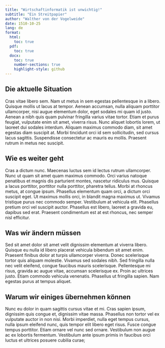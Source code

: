 ```yaml
---
title: "Wirtschaftinformatik ist unwichtig!"
subtitle: "Ein Streitpapier"
author: "Walther von der Vogelweide"
date: 1510-10-25
lang: de
format:
  html:
    toc: true
  pdf:
    toc: true
  docx:
    toc: true
    number-sections: true
    highlight-style: github
---
```


## Die aktuelle Situation

Cras vitae libero sem. Nam ut metus in sem egestas pellentesque in a libero. Quisque mollis ut lacus at tempor. Aenean accumsan, nulla aliquam porttitor ullamcorper, nisi augue elementum dolor, eget sodales mi quam id justo. Aenean a nibh quis quam pulvinar fringilla varius vitae tortor. Etiam et purus feugiat, vulputate enim sit amet, viverra risus. Nunc aliquet lobortis lorem, ut laoreet dui sodales interdum. Aliquam maximus commodo diam, sit amet egestas diam suscipit at. Morbi tincidunt orci id sem sollicitudin, sed cursus lacus sagittis. Suspendisse consectetur ac mauris eu mollis. Praesent rutrum in metus nec suscipit.

## Wie es weiter geht

Cras a dictum nunc. Maecenas luctus sem id lectus rutrum ullamcorper. Nunc ut quam sit amet quam maximus commodo. Orci varius natoque penatibus et magnis dis parturient montes, nascetur ridiculus mus. Quisque a lacus porttitor, porttitor nulla porttitor, pharetra tellus. Morbi at rhoncus metus, at congue ipsum. Phasellus elementum quam orci, a dictum orci suscipit eget. Ut maximus mollis orci, in blandit magna maximus ut. Vivamus tristique purus nec commodo semper. Vestibulum at vehicula elit. Phasellus pretium orci vel suscipit auctor. Phasellus est libero, laoreet a gravida eu, dapibus sed erat. Praesent condimentum est at est rhoncus, nec semper nisl efficitur.

## Was wir ändern müssen

Sed sit amet dolor sit amet velit dignissim elementum at viverra libero. Quisque eu nulla id libero placerat vehicula bibendum sit amet enim. Praesent finibus dolor at turpis ullamcorper viverra. Donec scelerisque tortor quis aliquam molestie. Vivamus sed sodales nibh. Sed fringilla nulla nec velit eleifend, congue faucibus mauris scelerisque. Pellentesque mi risus, gravida ac augue vitae, accumsan scelerisque ex. Proin ac ultrices justo. Etiam commodo vehicula venenatis. Phasellus ut fringilla sapien. Nam egestas purus at tempus aliquet.

## Warum wir einiges übernehmen können

Nunc eu dolor in quam sagittis cursus vitae et mi. Cras sapien ipsum, dignissim quis congue et, dignissim vitae massa. Phasellus non tortor vel ex vulputate auctor in non nisi. Morbi imperdiet, nulla eget tempus cursus, nulla ipsum eleifend nunc, quis tempor elit libero eget risus. Fusce congue tempus porttitor. Etiam ornare vel nunc sed ornare. Vestibulum non augue ac ex lobortis fermentum. Vestibulum ante ipsum primis in faucibus orci luctus et ultrices posuere cubilia curae;